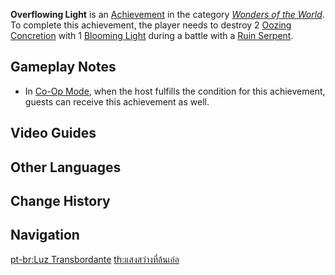 {{Achievement Infobox
|title        = 
|id           = 82127
|order id     = 2127
|category     = Wonders of the World
|description  = Destroy 2 [[Oozing Concretions]] with 1 [[Blooming Light]] during a battle against the [[Ruin Serpent]].
|requirements = 
|primogems    = 5
|tracking     = 
|hidden       = 1
|type         = Boss
|topic        = Ruin Serpent
}}
'''Overflowing Light''' is an [[Achievement]] in the category ''[[Wonders of the World]]''. To complete this achievement, the player needs to destroy 2 [[Oozing Concretion]] with 1 [[Blooming Light]] during a battle with a [[Ruin Serpent]].
<!--
==Trivia==
-->
==Gameplay Notes==
* In [[Co-Op Mode]], when the host fulfills the condition for this achievement, guests can receive this achievement as well.{{verify|does this require proximity?}}

==Video Guides==
{{EVT
|video1   = r3zSk7PRDjE
|caption1 = "Overflowing Light" Hidden Achievement

|video2   = https://youtu.be/__4FGt89Qy8
|caption2 = Overflowing Light Guide
}}

==Other Languages==
{{Other Languages
|en      = Overflowing Light
|zhs     = 光之流溢
|zhs_rm  = Guāng zhī Liúyì
|zht     = 光之流溢
|zht_rm  = Guāng zhī Liúyì
|zh_tl   = Outpouring of Light
|ja      = 溢れ出す光
|ja_rm   = Afure-dasu Hikari
|ja_tl   = Overflowing Light
|ko      = 빛의 흐름
|ko_rm   = Bit-ui Heureum
|ko_tl   = Flow of Light
|es      = Luz desbordante
|es_tl   = Overflowing Light
|fr      = Lumière débordante
|fr_tl   = Overflowing Light
|ru      = Разливающийся свет
|ru_tl   = Overflowing Light
|th      = แสงสว่างที่ล้นเอ่อ
|th_rm   = 
|th_tl   = 
|vi      = Dòng Chảy Ánh Sáng
|vi_tl   = 
|de      = Lichtfluss
|de_tl   = Light Flow
|id      = "Siiilau Men!"
|id_tl   = "It's Too Bright Men!"
|pt      = Luz Transbordante
|pt_tl   = 
|tr      = Işık Taşkını
|tr_tl   = 
|it      = Luce traboccante
|it_tl   = 
}}

==Change History==
{{Change History|2.6}}
<!--
==References==
{{Reflist}}
-->
==Navigation==
{{Achievement Navbox|Wonders of the World|Boss}}

[[pt-br:Luz Transbordante]]
[[th:แสงสว่างที่ล้นเอ่อ]]